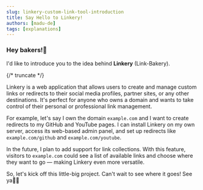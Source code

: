 ```yaml
---
slug: linkery-custom-link-tool-introduction
title: Say Hello to Linkery!
authors: [madu-de]
tags: [explanations]
---
```


### Hey bakers!👋

I'd like to introduce you to the idea behind **Linkery** (Link-Bakery).

{/* truncate */}

Linkery is a web application that allows users to create and manage custom links 
or redirects to their social media profiles, partner sites, or any other destinations. 
It's perfect for anyone who owns a domain and wants to take control of their personal or 
professional link management.

For example, let's say I own the domain `example.com` and I want to create redirects to my GitHub 
and YouTube pages. I can install Linkery on my own server, access its web-based admin panel, and 
set up redirects like `example.com/github` and `example.com/youtube`.

In the future, I plan to add support for link collections. With this feature, visitors to `example.com`
could see a list of available links and choose where they want to go — making Linkery even more versatile.

So, let's kick off this little-big project. Can't wait to see where it goes! See ya🚀🍩
